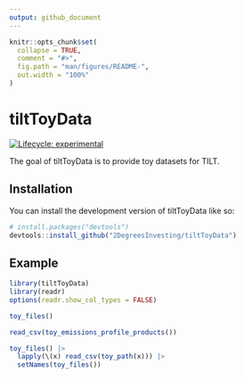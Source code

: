 ```yaml
---
output: github_document
---
```


<!-- README.md is generated from README.Rmd. Please edit that file -->

```r
knitr::opts_chunk$set(
  collapse = TRUE,
  comment = "#>",
  fig.path = "man/figures/README-",
  out.width = "100%"
)
```

# tiltToyData

<!-- badges: start -->
[![Lifecycle: experimental](https://img.shields.io/badge/lifecycle-experimental-orange.svg)](https://lifecycle.r-lib.org/articles/stages.html#experimental)
<!-- badges: end -->

The goal of tiltToyData is to provide toy datasets for TILT. 

## Installation

You can install the development version of tiltToyData like so:

``` r
# install.packages("devtools")
devtools::install_github("2DegreesInvesting/tiltToyData")
```

## Example

```r
library(tiltToyData)
library(readr)
options(readr.show_col_types = FALSE)

toy_files()

read_csv(toy_emissions_profile_products())

toy_files() |>
  lapply(\(x) read_csv(toy_path(x))) |>
  setNames(toy_files())
```
